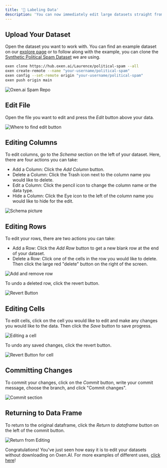 ```yaml
---
title: '📝 Labeling Data'
description: 'You can now immediately edit large datasets straight from Oxen.AI''s website without downloading the dataset.'
---
```


## Upload Your Dataset

Open the dataset you want to work with. You can find an example dataset on our [explore page](https://www.oxen.ai/explore) or to follow along with the example, you can clone the [Synthetic Political Spam Dataset](https://www.oxen.ai/Laurence/political-spam) we are using.

```bash
oxen clone https://hub.oxen.ai/Laurence/political-spam --all
oxen create-remote --name "your-username/political-spam"
oxen config --set-remote origin "your-username/political-spam"
oxen push origin main
```

<img
  className="block"
  src="/images/spam_dataset.png"
  alt="Oxen.ai Spam Repo"
/>

## Edit File

Open the file you want to edit and press the *Edit* button above your data.


<img
  className="block"
  src="/images/edit_button.png"
  alt="Where to find edit button"
/>

## Editing Columns

To edit columns, go to the *Schema* section on the left of your dataset. Here, there are four actions you can take:

* Add a Column: Click the *Add Column* button.
* Delete a Column: Click the Trash icon next to the column name you would like to delete.
* Edit a Column: Click the pencil icon to change the column name or the data type.
* Hide a Column: Click the Eye icon to the left of the column name you would like to hide for the edit.

<img
  className="block"
  src="/images/columns_edit.png"
  alt="Schema picture"
/>

## Editing Rows

To edit your rows, there are two actions you can take:

* Add a Row: Click the *Add Row* button to get a new blank row at the end of your dataset.
* Delete a Row: Click one of the cells in the row you would like to delete. Then click the large red "delete" button on the right of the screen.

<img
  className="block"
  src="/images/add_row.png"
  alt="Add and remove row"
/>

To undo a deleted row, click the revert button.

<img
  className="block"
  src="/images/revert_button.png"
  alt="Revert Button"
/>

## Editing Cells

To edit cells, click on the cell you would like to edit and make any changes you would like to the data. Then click the *Save* button to save progress.

<img
  className="block"
  src="/images/edit_cell.png"
  alt="Editing a cell"
/>

To undo any saved changes, click the revert button.

<img
  className="block"
  src="/images/revert_cell_changes.png"
  alt="Revert Button for cell"
/>

## Committing Changes

To commit your changes, click on the *Commit* button, write your commit message, choose the branch, and click "Commit changes".

<img
  className="block"
  src="/images/commit_ed.png"
  alt="Commit section"
/>

## Returning to Data Frame

To return to the original dataframe, click the *Return to dataframe* button on the left of the commit button.

<img
  className="block"
  src="/images/return_from_edf.png"
  alt="Return from Editing"
/>

Congratulations! You've just seen how easy it is to edit your datasets without downloading on Oxen.AI. For more examples of different uses, [click here](/use-cases/sentiment-analysis.mdx)!